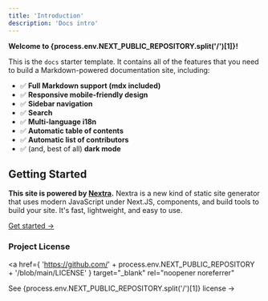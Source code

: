 ```yaml
---
title: 'Introduction'
description: 'Docs intro'
---
```


**Welcome to {process.env.NEXT_PUBLIC_REPOSITORY.split('/')[1]}!**

This is the `docs` starter template. It contains all of the features that you need to build a Markdown-powered documentation site, including:

- ✅ **Full Markdown support (mdx included)**
- ✅ **Responsive mobile-friendly design**
- ✅ **Sidebar navigation**
- ✅ **Search**
- ✅ **Multi-language i18n**
- ✅ **Automatic table of contents**
- ✅ **Automatic list of contributors**
- ✅ (and, best of all) **dark mode**

## Getting Started

**This site is powered by [Nextra](https://nextra.site/).** Nextra is a new kind of static site generator that uses modern JavaScript under Next.JS, components, and build tools to build your site. It's fast, lightweight, and easy to use.

[Get started →](./docs/introduction.mdx)

### Project License

<a
  href={
    'https://github.com/' +
    process.env.NEXT_PUBLIC_REPOSITORY +
    '/blob/main/LICENSE'
  }
  target="_blank"
  rel="noopener noreferrer"
>
  See {process.env.NEXT_PUBLIC_REPOSITORY.split('/')[1]} license →
</a>
